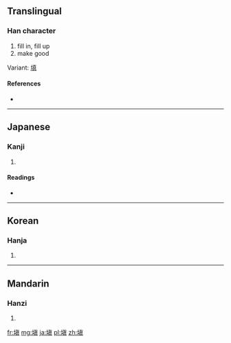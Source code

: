 {{also|填}}
==Translingual==

===Han character===
{{Han char|rn=32|rad=土|as=10|sn=13|four=|canj=土心月金 (GPBC)}}

# fill in, fill up
# make good

Variant: [[填]]

====References====
* {{Han ref|kx=0236.150|dkj=05355|dj=0474.070|hdz=10473.111|uh=5861|ud=22625}}

----

==Japanese==

===Kanji===
{{ja-kanji|grade=c|rs=土10}}

# {{defn|lang=ja|sort=土10}}

====Readings====
* {{ja-readings|on=[[てん]] (ten), [[ちん]] (chin)|kun=[[ふさぐ]] (fusagu), [[うずめる]] (uzumeru)}}

----

==Korean==

===Hanja===
{{ko-hanja|hangeul=[[전]], [[진]]|rv=jeon, jin|mr=chŏn, chin}}

# {{defn|lang=ko|sort=土10}}

----

==Mandarin==

===Hanzi===
{{cmn-hanzi|pin=[[tián]] ([[tian2]])|wg=t'ien<sup>2</sup>}}

# {{defn|lang=cmn|sort=土10}}

[[fr:塡]]
[[mg:塡]]
[[ja:塡]]
[[pl:塡]]
[[zh:塡]]